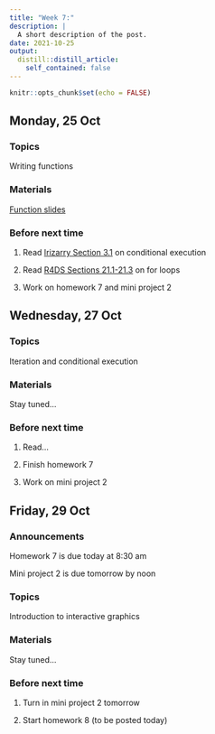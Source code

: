 ```yaml
---
title: "Week 7:"
description: |
  A short description of the post.
date: 2021-10-25
output:
  distill::distill_article:
    self_contained: false
---
```



```r
knitr::opts_chunk$set(echo = FALSE)
```

## Monday, 25 Oct

### Topics

Writing functions

### Materials

[Function slides](https://stat220-fa21.github.io/class_materials/slides/15-functions.pdf)

### Before next time

1. Read [Irizarry Section 3.1](https://rafalab.github.io/dsbook/programming-basics.html#conditionals) on conditional execution

1. Read [R4DS Sections 21.1-21.3](https://r4ds.had.co.nz/iteration.html) on for loops

1. Work on homework 7 and mini project 2

## Wednesday, 27 Oct


### Topics

Iteration and conditional execution

### Materials

Stay tuned...

<!-- [Collaborative notes](https://docs.google.com/document/d/1CT1d3zBJl1aToV_rP7hCx2eeKGzcrGYhUVjcaTDPrMo/edit?usp=sharing) -->


### Before next time

1. Read...

1. Finish homework 7

1. Work on mini project 2



## Friday, 29 Oct

### Announcements

Homework 7 is due today at 8:30 am

Mini project 2 is due tomorrow by noon

### Topics

Introduction to interactive graphics

### Materials

Stay tuned...

### Before next time

1. Turn in mini project 2 tomorrow

1. Start homework 8 (to be posted today)
